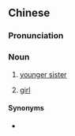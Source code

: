 {{also|细妹}}
==Chinese==
{{zh-forms|s=细妹}}

===Pronunciation===
{{zh-pron
|c=sai3 mui6-2
|h=pfs=se-moi
|cat=n
}}

===Noun===
{{zh-noun}}

# {{lb|zh|Cantonese}} [[younger sister]]
# {{lb|zh|Hakka}} [[girl]]

====Synonyms====
* {{sense|younger sister}} {{zh-l|妹妹}}

{{zh-cat|Family}}